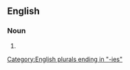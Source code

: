 ==English==

===Noun===
{{head|en|noun form}}

# {{plural of|interrogatory|lang=en}}

[[Category:English plurals ending in "-ies"]]